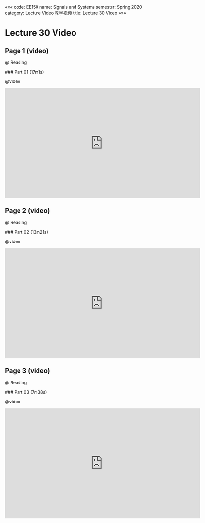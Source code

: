 «««
code: EE150
name: Signals and Systems
semester: Spring 2020
category: Lecture Video 教学视频
title: Lecture 30 Video
»»»

# Lecture 30 Video

## Page 1 (video)

@ Reading

<div class="markdown-body">
### Part 01 (17m1s)
</div>

@video

<iframe src="https://watchsb.com/e/yyqr6uy2pz6f.html" frameborder=0 marginwidth=0 marginheight=0 scrolling=no width=640 height=360 allowfullscreen></iframe>


## Page 2 (video)

@ Reading

<div class="markdown-body">
### Part 02 (13m21s)
</div>

@video

<iframe src="https://watchsb.com/e/1qxom2di2ei9.html" frameborder=0 marginwidth=0 marginheight=0 scrolling=no width=640 height=360 allowfullscreen></iframe>


## Page 3 (video)

@ Reading

<div class="markdown-body">
### Part 03 (7m38s)
</div>

@video

<iframe src="https://watchsb.com/e/54yhgm0408ks.html" frameborder=0 marginwidth=0 marginheight=0 scrolling=no width=640 height=360 allowfullscreen></iframe>


